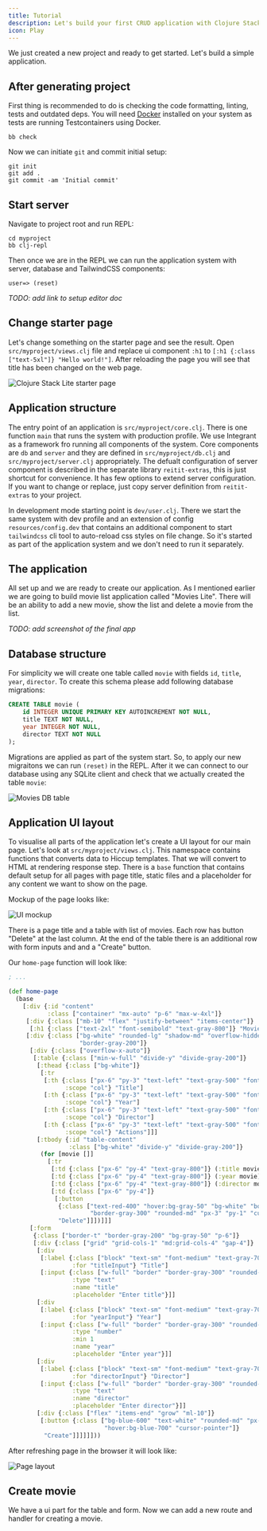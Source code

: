 ```yaml
---
title: Tutorial
description: Let's build your first CRUD application with Clojure Stack Lite
icon: Play
---
```


We just created a new project and ready to get started. Let's build a simple application.

## After generating project

First thing is recommended to do is checking the code formatting, linting, tests and outdated deps.
You will need [Docker](https://docs.docker.com/engine/install/) installed on your system as tests are running Testcontainers using Docker.

```shell
bb check
```

Now we can initiate `git` and commit initial setup:

```shell
git init
git add .
git commit -am 'Initial commit'
```

## Start server

Navigate to project root and run REPL:

```shell
cd myproject
bb clj-repl
```

Then once we are in the REPL we can run the application system with server, database and TailwindCSS components:

```shell
user=> (reset)
```

_TODO: add link to setup editor doc_

## Change starter page

Let's change something on the starter page and see the result. Open `src/myproject/views.clj` file
and replace ui component `:h1` to `[:h1 {:class ["text-5xl"]} "Hello world!"]`.
After reloading the page you will see that title has been changed on the web page.

![Clojure Stack Lite starter page](@/public/starter_hello.png)

## Application structure

The entry point of an application is `src/myproject/core.clj`. There is one function `main` that runs the system with production profile.
We use Integrant as a framework fro running all components of the system. Core components are `db` and `server` and they are defined in
`src/myproject/db.clj` and `src/myproject/server.clj` appropriately. The defualt configuration of server component is described in the
separate library `reitit-extras`, this is just shortcut for convenience. It has few options to extend server configuration. If you want to change or replace,
just copy server definition from `reitit-extras` to your project.

In development mode starting point is `dev/user.clj`. There we start the same system with dev profile and an extension of config `resources/config.dev` that contains
an additional component to start `tailwindcss` cli tool to auto-reload css styles on file change. So it's started as part of the application system and we don't need to
run it separately.

## The application

All set up and we are ready to create our application. As I mentioned earlier we are going to build movie list application called "Movies Lite".
There will be an ability to add a new movie, show the list and delete a movie from the list.

_TODO: add screenshot of the final app_

## Database structure

For simplicity we will create one table called `movie` with fields `id`, `title`, `year`, `director`.
To create this schema please add following database migrations:

```sql title="resources/migrations/0002.up.sql"
CREATE TABLE movie (
    id INTEGER UNIQUE PRIMARY KEY AUTOINCREMENT NOT NULL,
    title TEXT NOT NULL,
    year INTEGER NOT NULL,
    director TEXT NOT NULL
);
```

Migrations are applied as part of the system start. So, to apply our new migraitons we can run `(reset)` in the REPL.
After it we can connect to our database using any SQLite client and check that we actually created the table `movie`:

![Movies DB table](@/public/lite_movies_db_table.png)

## Application UI layout

To visualise all parts of the application let's create a UI layout for our main page.
Let's look at `src/myproject/views.clj`. This namespace contains functions that converts data to Hiccup templates.
That we will convert to HTML at rendering response step. There is a `base` function that contains default setup for all pages
with page title, static files and a placeholder for any content we want to show on the page.

Mockup of the page looks like:

![UI mockup](@/public/lite_mockup.png)

There is a page title and a table with list of movies. Each row has button "Delete" at the last column.
At the end of the table there is an additional row with form inputs and and a "Create" button.

Our `home-page` function will look like:

```clojure title="src/myproject/views.clj"
; ...

(def home-page
  (base
    [:div {:id "content"
           :class ["container" "mx-auto" "p-6" "max-w-4xl"]}
     [:div {:class ["mb-10" "flex" "justify-between" "items-center"]}
      [:h1 {:class ["text-2xl" "font-semibold" "text-gray-800"]} "Movies"]]
     [:div {:class ["bg-white" "rounded-lg" "shadow-md" "overflow-hidden" "border"
                    "border-gray-200"]}
      [:div {:class ["overflow-x-auto"]}
       [:table {:class ["min-w-full" "divide-y" "divide-gray-200"]}
        [:thead {:class ["bg-white"]}
         [:tr
          [:th {:class ["px-6" "py-3" "text-left" "text-gray-500" "font-medium"]
                :scope "col"} "Title"]
          [:th {:class ["px-6" "py-3" "text-left" "text-gray-500" "font-medium"]
                :scope "col"} "Year"]
          [:th {:class ["px-6" "py-3" "text-left" "text-gray-500" "font-medium"]
                :scope "col"} "Director"]
          [:th {:class ["px-6" "py-3" "text-left" "text-gray-500" "font-medium"]
                :scope "col"} "Actions"]]]
        [:tbody {:id "table-content"
                 :class ["bg-white" "divide-y" "divide-gray-200"]}
         (for [movie []]
           [:tr
            [:td {:class ["px-6" "py-4" "text-gray-800"]} (:title movie)]
            [:td {:class ["px-6" "py-4" "text-gray-800"]} (:year movie)]
            [:td {:class ["px-6" "py-4" "text-gray-800"]} (:director movie)]
            [:td {:class ["px-6" "py-4"]}
             [:button
              {:class ["text-red-400" "hover:bg-gray-50" "bg-white" "border"
                       "border-gray-300" "rounded-md" "px-3" "py-1" "cursor-pointer"]}
              "Delete"]]])]]]
      [:form
       {:class ["border-t" "border-gray-200" "bg-gray-50" "p-6"]}
       [:div {:class ["grid" "grid-cols-1" "md:grid-cols-4" "gap-4"]}
        [:div
         [:label {:class ["block" "text-sm" "font-medium" "text-gray-700" "mb-1"]
                  :for "titleInput"} "Title"]
         [:input {:class ["w-full" "border" "border-gray-300" "rounded-md" "px-3" "py-2"]
                  :type "text"
                  :name "title"
                  :placeholder "Enter title"}]]
        [:div
         [:label {:class ["block" "text-sm" "font-medium" "text-gray-700" "mb-1"]
                  :for "yearInput"} "Year"]
         [:input {:class ["w-full" "border" "border-gray-300" "rounded-md" "px-3" "py-2"]
                  :type "number"
                  :min 1
                  :name "year"
                  :placeholder "Enter year"}]]
        [:div
         [:label {:class ["block" "text-sm" "font-medium" "text-gray-700" "mb-1"]
                  :for "directorInput"} "Director"]
         [:input {:class ["w-full" "border" "border-gray-300" "rounded-md" "px-3" "py-2"]
                  :type "text"
                  :name "director"
                  :placeholder "Enter director"}]]
        [:div {:class ["flex" "items-end" "grow" "ml-10"]}
         [:button {:class ["bg-blue-600" "text-white" "rounded-md" "px-4" "py-2"
                           "hover:bg-blue-700" "cursor-pointer"]}
          "Create"]]]]]]))
```

After refreshing page in the browser it will look like:

![Page layout](@/public/lite_page_layout.png)

## Create movie

We have a ui part for the table and form. Now we can add a new route and handler for creating a movie.

